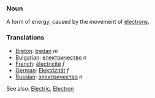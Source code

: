 ===Noun===
A form of energy, caused by the movement of [[electron]]s.

===Translations===
*[[Breton]]: [[tredan]] ''m''
*[[Bulgarian]]: [[електричество]] ''n''
*[[French]]: [[électricité]] ''f''
*[[German]]: [[Elektrizität]] ''f''
*[[Russian]]: [[электричество]] ''n''

See also: [[Electric]], [[Electron]]